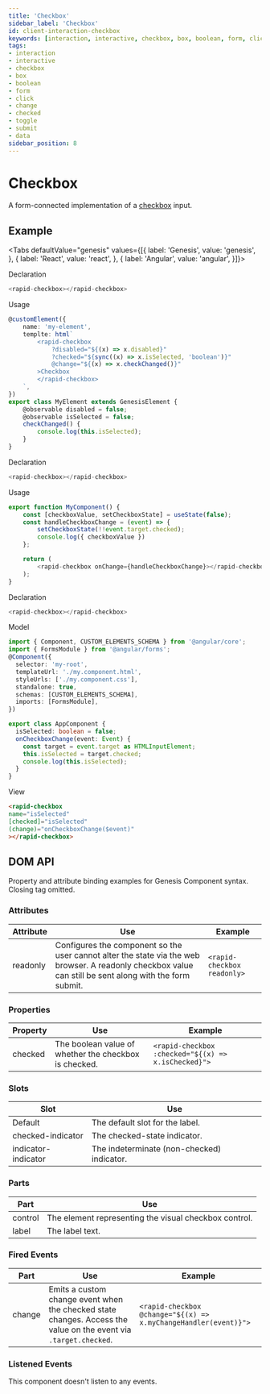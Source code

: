 ```yaml
---
title: 'Checkbox'
sidebar_label: 'Checkbox'
id: client-interaction-checkbox
keywords: [interaction, interactive, checkbox, box, boolean, form, click, change, checked, toggle, submit, data]
tags:
- interaction
- interactive
- checkbox
- box
- boolean
- form
- click
- change
- checked
- toggle
- submit
- data
sidebar_position: 8
---
```



# Checkbox

A form-connected implementation of a [checkbox](https://developer.mozilla.org/en-US/docs/Web/HTML/Element/input/checkbox) input.

## Example

<CheckboxDemo />

<Tabs defaultValue="genesis" values={[{ label: 'Genesis', value: 'genesis', }, { label: 'React', value: 'react', }, { label: 'Angular', value: 'angular', }]}>

<TabItem value="genesis">

Declaration
```typescript
<rapid-checkbox></rapid-checkbox>
```
Usage
```typescript
@customElement({
    name: 'my-element',
    templte: html`
        <rapid-checkbox
            ?disabled="${(x) => x.disabled}"
            ?checked="${sync((x) => x.isSelected, 'boolean')}"
            @change="${(x) => x.checkChanged()}"
        >Checkbox
        </rapid-checkbox>
    `,
})
export class MyElement extends GenesisElement {
    @observable disabled = false;
    @observable isSelected = false;
    checkChanged() {
        console.log(this.isSelected);
    }
}
```

</TabItem>
<TabItem value="react">

Declaration
```typescript
<rapid-checkbox></rapid-checkbox>
```
Usage
```typescript
export function MyComponent() {
	const [checkboxValue, setCheckboxState] = useState(false);
	const handleCheckboxChange = (event) => {
		setCheckboxState(!!event.target.checked);
		console.log({ checkboxValue })
	};

	return (
		<rapid-checkbox onChange={handleCheckboxChange}></rapid-checkbox>
	);
}
```
</TabItem>
<TabItem value="angular">

Declaration
```typescript
<rapid-checkbox></rapid-checkbox>
```

Model
```typescript my.component.ts
import { Component, CUSTOM_ELEMENTS_SCHEMA } from '@angular/core';
import { FormsModule } from '@angular/forms';
@Component({
  selector: 'my-root',
  templateUrl: './my.component.html',
  styleUrls: ['./my.component.css'],
  standalone: true,
  schemas: [CUSTOM_ELEMENTS_SCHEMA],
  imports: [FormsModule],
})

export class AppComponent {
  isSelected: boolean = false;
  onCheckboxChange(event: Event) {
    const target = event.target as HTMLInputElement;
    this.isSelected = target.checked;
    console.log(this.isSelected);
  }
}
```
View
```html
<rapid-checkbox
name="isSelected"
[checked]="isSelected"
(change)="onCheckboxChange($event)"
></rapid-checkbox>
```
</TabItem>
</Tabs>

## DOM API

Property and attribute binding examples for Genesis Component syntax. Closing tag omitted.

### Attributes

| Attribute | Use | Example |
|---|---|---|
|readonly|Configures the component so the user cannot alter the state via the web browser. A readonly checkbox value can still be sent along with the form submit.|`<rapid-checkbox readonly>`|

### Properties

| Property | Use | Example |
|---|---|---|
|checked|The boolean value of whether the checkbox is checked. |`<rapid-checkbox :checked="${(x) => x.isChecked}">`|

### Slots

| Slot | Use |
|---|---|
| Default | The default slot for the label. |
| checked-indicator | The checked-state indicator. |
| indicator-indicator | The indeterminate (non-checked) indicator. |

### Parts

| Part | Use |
|---|---|
| control | The element representing the visual checkbox control.|
| label | The label text.|

### Fired Events

| Part | Use | Example |
|---|---|---|
| change | Emits a custom change event when the checked state changes. Access the value on the event via `.target.checked`.|`<rapid-checkbox @change="${(x) => x.myChangeHandler(event)}">`|

### Listened Events

This component doesn't listen to any events.
